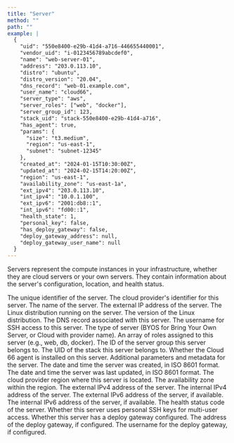 ```yaml
---
title: "Server"
method: ""
path: ""
example: |
  {
    "uid": "550e8400-e29b-41d4-a716-446655440001",
    "vendor_uid": "i-0123456789abcdef0",
    "name": "web-server-01",
    "address": "203.0.113.10",
    "distro": "ubuntu",
    "distro_version": "20.04",
    "dns_record": "web-01.example.com",
    "user_name": "cloud66",
    "server_type": "aws",
    "server_roles": ["web", "docker"],
    "server_group_id": 123,
    "stack_uid": "stack-550e8400-e29b-41d4-a716",
    "has_agent": true,
    "params": {
      "size": "t3.medium",
      "region": "us-east-1",
      "subnet": "subnet-12345"
    },
    "created_at": "2024-01-15T10:30:00Z",
    "updated_at": "2024-02-15T14:20:00Z",
    "region": "us-east-1",
    "availability_zone": "us-east-1a",
    "ext_ipv4": "203.0.113.10",
    "int_ipv4": "10.0.1.100",
    "ext_ipv6": "2001:db8::1",
    "int_ipv6": "fd00::1",
    "health_state": 1,
    "personal_key": false,
    "has_deploy_gateway": false,
    "deploy_gateway_address": null,
    "deploy_gateway_user_name": null
  }
---
```

Servers represent the compute instances in your infrastructure, whether they are cloud servers or your own servers. They contain information about the server's configuration, location, and health status.

<Model>
    <ModelProperty name="uid" type="string">
        The unique identifier of the server.
    </ModelProperty>
    <ModelProperty name="vendor_uid" type="string">
        The cloud provider's identifier for this server.
    </ModelProperty>
    <ModelProperty name="name" type="string">
        The name of the server.
    </ModelProperty>
    <ModelProperty name="address" type="string">
        The external IP address of the server.
    </ModelProperty>
    <ModelProperty name="distro" type="string">
        The Linux distribution running on the server.
    </ModelProperty>
    <ModelProperty name="distro_version" type="string">
        The version of the Linux distribution.
    </ModelProperty>
    <ModelProperty name="dns_record" type="string">
        The DNS record associated with this server.
    </ModelProperty>
    <ModelProperty name="user_name" type="string">
        The username for SSH access to this server.
    </ModelProperty>
    <ModelProperty name="server_type" type="string">
        The type of server (BYOS for Bring Your Own Server, or Cloud with provider name).
    </ModelProperty>
    <ModelProperty name="server_roles" type="array">
        An array of roles assigned to this server (e.g., web, db, docker).
    </ModelProperty>
    <ModelProperty name="server_group_id" type="integer">
        The ID of the server group this server belongs to.
    </ModelProperty>
    <ModelProperty name="stack_uid" type="string">
        The UID of the stack this server belongs to.
    </ModelProperty>
    <ModelProperty name="has_agent" type="boolean">
        Whether the Cloud 66 agent is installed on this server.
    </ModelProperty>
    <ModelProperty name="params" type="object">
        Additional parameters and metadata for the server.
    </ModelProperty>
    <ModelProperty name="created_at" type="datetime">
        The date and time the server was created, in ISO 8601 format.
    </ModelProperty>
    <ModelProperty name="updated_at" type="datetime">
        The date and time the server was last updated, in ISO 8601 format.
    </ModelProperty>
    <ModelProperty name="region" type="string">
        The cloud provider region where this server is located.
    </ModelProperty>
    <ModelProperty name="availability_zone" type="string">
        The availability zone within the region.
    </ModelProperty>
    <ModelProperty name="ext_ipv4" type="string">
        The external IPv4 address of the server.
    </ModelProperty>
    <ModelProperty name="int_ipv4" type="string">
        The internal IPv4 address of the server.
    </ModelProperty>
    <ModelProperty name="ext_ipv6" type="string">
        The external IPv6 address of the server, if available.
    </ModelProperty>
    <ModelProperty name="int_ipv6" type="string">
        The internal IPv6 address of the server, if available.
    </ModelProperty>
    <ModelProperty name="health_state" type="integer">
        The health status code of the server.
    </ModelProperty>
    <ModelProperty name="personal_key" type="boolean">
        Whether this server uses personal SSH keys for multi-user access.
    </ModelProperty>
    <ModelProperty name="has_deploy_gateway" type="boolean">
        Whether this server has a deploy gateway configured.
    </ModelProperty>
    <ModelProperty name="deploy_gateway_address" type="string">
        The address of the deploy gateway, if configured.
    </ModelProperty>
    <ModelProperty name="deploy_gateway_user_name" type="string">
        The username for the deploy gateway, if configured.
    </ModelProperty>
</Model>